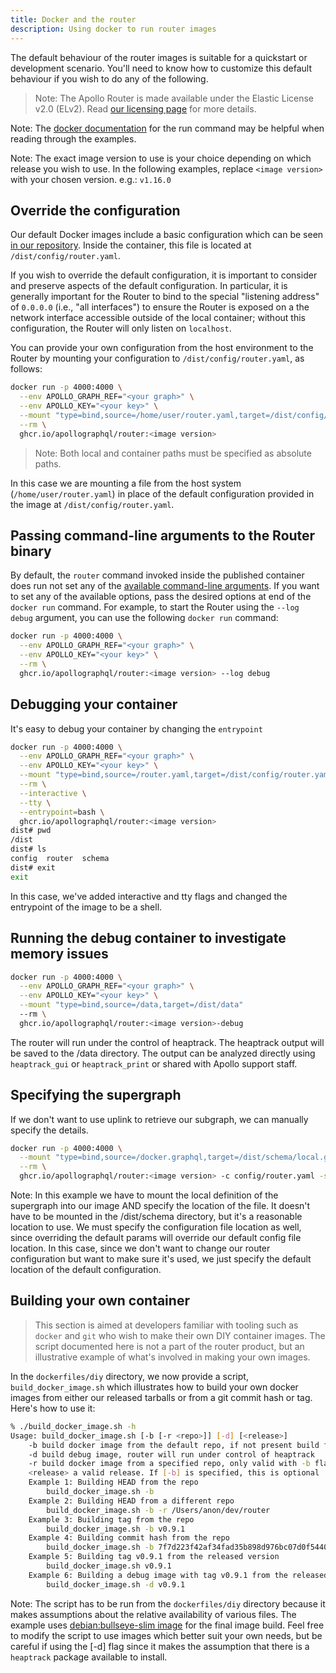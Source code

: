 ```yaml
---
title: Docker and the router
description: Using docker to run router images
---
```



The default behaviour of the router images is suitable for a quickstart or development scenario. You'll need to know how to customize this default behaviour if you wish to do any of the following.

> Note: The Apollo Router is made available under the Elastic License v2.0 (ELv2).  Read [our licensing page](https://www.apollographql.com/docs/resources/elastic-license-v2-faq/) for more details.

Note: The [docker documentation](https://docs.docker.com/engine/reference/run/) for the run command may be helpful when reading through the examples.

Note: The exact image version to use is your choice depending on which release you wish to use. In the following examples, replace `<image version>` with your chosen version. e.g.: `v1.16.0`

## Override the configuration

Our default Docker images include a basic configuration which can be seen [in our repository](https://github.com/apollographql/router/blob/main/dockerfiles/router.yaml).  Inside the container, this file is located at `/dist/config/router.yaml`.

If you wish to override the default configuration, it is important to consider and preserve aspects of the default configuration.  In particular, it is generally important for the Router to bind to the special "listening address" of `0.0.0.0` (i.e., "all interfaces") to ensure the Router is exposed on a the network interface accessible outside of the local container; without this configuration, the Router will only listen on `localhost`.

You can provide your own configuration from the host environment to the Router by mounting your configuration to `/dist/config/router.yaml`, as follows:

```bash {4}
docker run -p 4000:4000 \
  --env APOLLO_GRAPH_REF="<your graph>" \
  --env APOLLO_KEY="<your key>" \
  --mount "type=bind,source=/home/user/router.yaml,target=/dist/config/router.yaml" \
  --rm \
  ghcr.io/apollographql/router:<image version>
```

> Note: Both local and container paths must be specified as absolute paths.

In this case we are mounting a file from the host system (`/home/user/router.yaml`) in place of the default configuration provided in the image at `/dist/config/router.yaml`.

## Passing command-line arguments to the Router binary

By default, the `router` command invoked inside the published container does run not set any of the [available command-line arguments](../configuration/overview#command-arguments).  If you want to set any of the available options, pass the desired options at end of the `docker run` command.  For example, to start the Router using the `--log debug` argument, you can use the following `docker run` command:

```bash {5}
docker run -p 4000:4000 \
  --env APOLLO_GRAPH_REF="<your graph>" \
  --env APOLLO_KEY="<your key>" \
  --rm \
  ghcr.io/apollographql/router:<image version> --log debug
```

## Debugging your container

It's easy to debug your container by changing the `entrypoint`

```bash
docker run -p 4000:4000 \
  --env APOLLO_GRAPH_REF="<your graph>" \
  --env APOLLO_KEY="<your key>" \
  --mount "type=bind,source=/router.yaml,target=/dist/config/router.yaml" \
  --rm \
  --interactive \
  --tty \
  --entrypoint=bash \
  ghcr.io/apollographql/router:<image version>
dist# pwd
/dist
dist# ls
config	router	schema
dist# exit
exit
```

In this case, we've added interactive and tty flags and changed the entrypoint of the image to be a shell.

## Running the debug container to investigate memory issues

```bash
docker run -p 4000:4000 \
  --env APOLLO_GRAPH_REF="<your graph>" \
  --env APOLLO_KEY="<your key>" \
  --mount "type=bind,source=/data,target=/dist/data"
  --rm \
  ghcr.io/apollographql/router:<image version>-debug
```

The router will run under the control of heaptrack. The heaptrack output will be saved to the /data directory. The output can be analyzed directly using `heaptrack_gui` or `heaptrack_print` or shared with Apollo support staff.

## Specifying the supergraph

If we don't want to use uplink to retrieve our subgraph, we can manually specify the details.

```bash
docker run -p 4000:4000 \
  --mount "type=bind,source=/docker.graphql,target=/dist/schema/local.graphql" \
  --rm \
  ghcr.io/apollographql/router:<image version> -c config/router.yaml -s schema/local.graphql
```

Note: In this example we have to mount the local definition of the supergraph into our image AND specify the location of the file. It doesn't have to be mounted in the /dist/schema directory, but it's a reasonable location to use. We must specify the configuration file location as well, since overriding the default params will override our default config file location. In this case, since we don't want to change our router configuration but want to make sure it's used, we just specify the default location of the default configuration.

## Building your own container

> This section is aimed at developers familiar with tooling such as `docker` and `git` who wish to make their own DIY container images. The script documented here is not a part of the router product, but an illustrative example of what's involved in making your own images.

In the `dockerfiles/diy` directory, we now provide a script, `build_docker_image.sh` which illustrates how to build your own docker images from either our released tarballs or from a git commit hash or tag. Here's how to use it:

```bash
% ./build_docker_image.sh -h
Usage: build_docker_image.sh [-b [-r <repo>]] [-d] [<release>]
	-b build docker image from the default repo, if not present build from a released version
	-d build debug image, router will run under control of heaptrack
	-r build docker image from a specified repo, only valid with -b flag
	<release> a valid release. If [-b] is specified, this is optional
	Example 1: Building HEAD from the repo
		build_docker_image.sh -b
	Example 2: Building HEAD from a different repo
		build_docker_image.sh -b -r /Users/anon/dev/router
	Example 3: Building tag from the repo
		build_docker_image.sh -b v0.9.1
	Example 4: Building commit hash from the repo
		build_docker_image.sh -b 7f7d223f42af34fad35b898d976bc07d0f5440c5
	Example 5: Building tag v0.9.1 from the released version
		build_docker_image.sh v0.9.1
	Example 6: Building a debug image with tag v0.9.1 from the released version
		build_docker_image.sh -d v0.9.1
```
Note: The script has to be run from the `dockerfiles/diy` directory because it makes assumptions about the relative availability of various files. The example uses [debian:bullseye-slim image](https://hub.docker.com/_/debian/) for the final image build. Feel free to modify the script to use images which better suit your own needs, but be careful if using the [-d] flag since it makes the assumption that there is a `heaptrack` package available to install.
